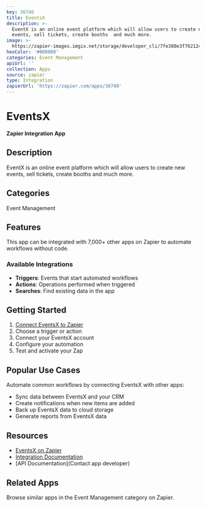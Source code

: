 ```yaml
---
key: 36740
title: EventsX
description: >-
  EventX is an online event platform which will allow users to create new
  events, sell tickets, create booths  and much more.
image: >-
  https://zapier-images.imgix.net/storage/developer_cli/7fe380e3f762124c4c23d2044bd931c0.png?auto=format%2Ccompress&ixlib=python-3.0.0&q=50
hexColor: '#000000'
categories: Event Management
apiUrl: ''
collection: Apps
source: zapier
type: Integration
zapierUrl: 'https://zapier.com/apps/36740'
---
```

# EventsX

**Zapier Integration App**

## Description

EventX is an online event platform which will allow users to create new events, sell tickets, create booths  and much more.

## Categories

Event Management

## Features

This app can be integrated with 7,000+ other apps on Zapier to automate workflows without code.

### Available Integrations

- **Triggers**: Events that start automated workflows
- **Actions**: Operations performed when triggered
- **Searches**: Find existing data in the app

## Getting Started

1. [Connect EventsX to Zapier](https://zapier.com/apps/36740)
2. Choose a trigger or action
3. Connect your EventsX account
4. Configure your automation
5. Test and activate your Zap

## Popular Use Cases

Automate common workflows by connecting EventsX with other apps:

- Sync data between EventsX and your CRM
- Create notifications when new items are added
- Back up EventsX data to cloud storage
- Generate reports from EventsX data

## Resources

- [EventsX on Zapier](https://zapier.com/apps/36740)
- [Integration Documentation](https://zapier.com/apps/36740/integrations)
- [API Documentation](Contact app developer)

## Related Apps

Browse similar apps in the Event Management category on Zapier.
